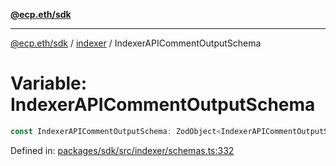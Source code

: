 [**@ecp.eth/sdk**](../../index.mdx)

***

[@ecp.eth/sdk](/sdk-reference/index.mdx) / [indexer](/sdk-reference/indexer/index.mdx) / IndexerAPICommentOutputSchema

# Variable: IndexerAPICommentOutputSchema

```ts
const IndexerAPICommentOutputSchema: ZodObject<IndexerAPICommentOutputSchemaType>;
```

Defined in: [packages/sdk/src/indexer/schemas.ts:332](https://github.com/ecp-eth/comments-monorepo/blob/main/packages/sdk/src/indexer/schemas.ts#L332)
